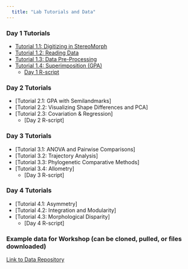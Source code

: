 ```yaml
---
  title: "Lab Tutorials and Data"
---
```


### Day 1 Tutorials
- [Tutorial 1.1: Digitizing in StereoMorph](https://geomorphR.github.io/GMcourse/Labs/01.1-Digitizing-StereoMorph.html)
- [Tutorial 1.2: Reading Data](https://geomorphR.github.io/GMcourse/Labs/01.2-ReadData.html)
- [Tutorial 1.3: Data Pre-Processing](https://geomorphR.github.io/GMcourse/Labs/01.3-DataPreProcessing.html)
- [Tutorial 1.4: Superimposition (GPA)](https://geomorphR.github.io/GMcourse/Labs/01.4-GPA.html)
    - [Day 1 R-script](/Day01-RCode.R)

### Day 2 Tutorials
- [Tutorial 2.1: GPA with Semilandmarks] 
- [Tutorial 2.2: Visualizing Shape Differences and PCA] 
- [Tutorial 2.3: Covariation & Regression] 
    - [Day 2 R-script] 

### Day 3 Tutorials
- [Tutorial 3.1: ANOVA and Pairwise Comparisons] 
- [Tutorial 3.2: Trajectory Analysis] 
- [Tutorial 3.3: Phylogenetic Comparative Methods] 
- [Tutorial 3.4: Allometry] 
    - [Day 3 R-script] 

### Day 4 Tutorials
- [Tutorial 4.1: Asymmetry] 
- [Tutorial 4.2: Integration and Modularity] 
- [Tutorial 4.3: Morphological Disparity] 
    - [Day 4 R-script] 

### Example data for Workshop (can be cloned, pulled, or files downloaded)
[Link to Data Repository](https://geomorphR.github.io/GMcourse/Labs/Data)